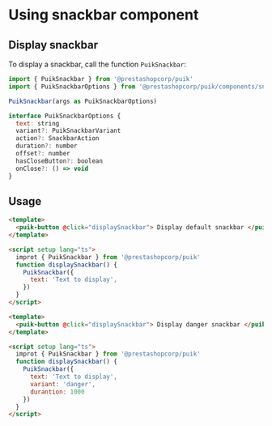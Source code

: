 
<Meta title="Components/Snackbar/Snackbar uses" />

# Using snackbar component

## Display snackbar

To display a snackbar, call the function `PuikSnackbar`:

```js
import { PuikSnackbar } from '@prestashopcorp/puik'
import { PuikSnackbarOptions } from '@prestashopcorp/puik/components/snackbar/src/snackbar'

PuikSnackbar(args as PuikSnackbarOptions)

interface PuikSnackbarOptions {
  text: string
  variant?: PuikSnackbarVariant
  action?: SnackbarAction
  duration?: number
  offset?: number
  hasCloseButton?: boolean
  onClose?: () => void
}
```

## Usage

```html
<template>
  <puik-button @click="displaySnackbar"> Display default snackbar </puik-button>
</template>

<script setup lang="ts">
  improt { PuikSnackbar } from '@prestashopcorp/puik'
  function displaySnackbar() {
    PuikSnackbar({
      text: 'Text to display',
    })
  }
</script>
```

```html
<template>
  <puik-button @click="displaySnackbar"> Display danger snackbar </puik-button>
</template>

<script setup lang="ts">
  improt { PuikSnackbar } from '@prestashopcorp/puik'
  function displaySnackbar() {
    PuikSnackbar({
      text: 'Text to display',
      variant: 'danger',
      durantion: 1000
    })
  }
</script>
```
